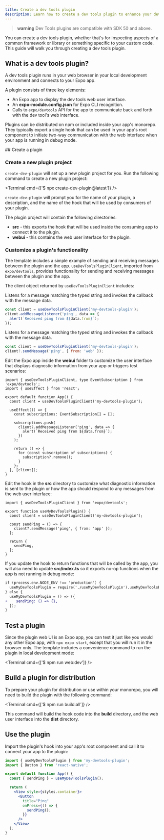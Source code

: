 ```yaml
---
title: Create a dev tools plugin
description: Learn how to create a dev tools plugin to enhance your development experience.
---
```



> **warning** Dev Tools plugins are compatible with SDK 50 and above.

You can create a dev tools plugin, whether that's for inspecting aspects of a common framework or library or something specific to your custom code. This guide will walk you through creating a dev tools plugin.

## What is a dev tools plugin?

A dev tools plugin runs in your web browser in your local development environment and connects to your Expo app.

A plugin consists of three key elements:

- An Expo app to display the dev tools web user interface.
- An **expo-module.config.json** for Expo CLI recognition.
- Calls to `expo/devtools` API for the app to communicate back and forth with the dev tool's web interface.

Plugins can be distributed on npm or included inside your app's monorepo. They typically export a single hook that can be used in your app's root component to initiate two-way communication with the web interface when your app is running in debug mode.

<Step label="1">
## Create a plugin

### Create a new plugin project

`create-dev-plugin` will set up a new plugin project for you. Run the following command to create a new plugin project:

<Terminal cmd={['$ npx create-dev-plugin@latest']} />

`create-dev-plugin` will prompt you for the name of your plugin, a description, and the name of the hook that will be used by consumers of your plugin.

The plugin project will contain the following directories:

- **src** - this exports the hook that will be used inside the consuming app to connect it to the plugin.
- **webui** - this contains the web user interface for the plugin.

### Customize a plugin's functionality

The template includes a simple example of sending and receiving messages between the plugin and the app. `useDevToolsPluginClient`, imported from `expo/devtools`, provides functionality for sending and receiving messages between the plugin and the app.

The client object returned by `useDevToolsPluginClient` includes:

<PaddedAPIBox header="addMessageListener" className="px-4 pt-3">

Listens for a message matching the typed string and invokes the callback with the message data.

```jsx
const client = useDevToolsPluginClient('my-devtools-plugin');
client.addMessageListener('ping', data => {
  alert(`Received ping from ${data.from}`);
});
```

</PaddedAPIBox>

<PaddedAPIBox header="sendMessage" className="px-4 pt-3">

Listens for a message matching the typed string and invokes the callback with the message data.

```jsx
const client = useDevToolsPluginClient('my-devtools-plugin');
client?.sendMessage('ping', { from: 'web' });
```

</PaddedAPIBox>

Edit the Expo app inside the **webui** folder to customize the user interface that displays diagnostic information from your app or triggers test scenarios:

```tsx webui/App.tsx
import { useDevToolsPluginClient, type EventSubscription } from 'expo/devtools';
import { useEffect } from 'react';

export default function App() {
  const client = useDevToolsPluginClient('my-devtools-plugin');

  useEffect(() => {
    const subscriptions: EventSubscription[] = [];

    subscriptions.push(
      client?.addMessageListener('ping', data => {
        alert(`Received ping from ${data.from}`);
      })
    );

    return () => {
      for (const subscription of subscriptions) {
        subscription?.remove();
      }
    };
  }, [client]);
}
```

Edit the hook in the **src** directory to customize what diagnostic information is sent to the plugin or how the app should respond to any messages from the web user interface:

```tsx src/useMyDevToolsPlugin.ts
import { useDevToolsPluginClient } from 'expo/devtools';

export function useMyDevToolsPlugin() {
  const client = useDevToolsPluginClient('my-devtools-plugin');

  const sendPing = () => {
    client?.sendMessage('ping', { from: 'app' });
  };

  return {
    sendPing,
  };
}
```

If you update the hook to return functions that will be called by the app, you will also need to update **src/index.ts** so it exports no-op functions when the app is not running in debug mode:

```diff src/index.ts
if (process.env.NODE_ENV !== 'production') {
  useMyDevToolsPlugin = require('./useMyDevToolsPlugin').useMyDevToolsPlugin;
} else {
  useMyDevToolsPlugin = () => ({
+    sendPing: () => {},
  });
}
```

</Step>

<Step label="2">

## Test a plugin

Since the plugin web UI is an Expo app, you can test it just like you would any other Expo app, with `npx expo start`, except that you will run it in the browser only. The template includes a convenience command to run the plugin in local development mode:

<Terminal cmd={['$ npm run web:dev']} />

</Step>

<Step label="3">

## Build a plugin for distribution

To prepare your plugin for distribution or use within your monorepo, you will need to build the plugin with the following command:

<Terminal cmd={['$ npm run build:all']} />

This command will build the hook code into the **build** directory, and the web user interface into the **dist** directory.

</Step>

<Step label="4">

## Use the plugin

Import the plugin's hook into your app's root component and call it to connect your app to the plugin:

```jsx App.js
import { useMyDevToolsPlugin } from 'my-devtools-plugin';
import { Button } from 'react-native';

export default function App() {
  const { sendPing } = useMyDevToolsPlugin();

  return (
    <View style={styles.container}>
      <Button
        title="Ping"
        onPress={() => {
          sendPing();
        }}
      />
    </View>
  );
}
```

</Step>
